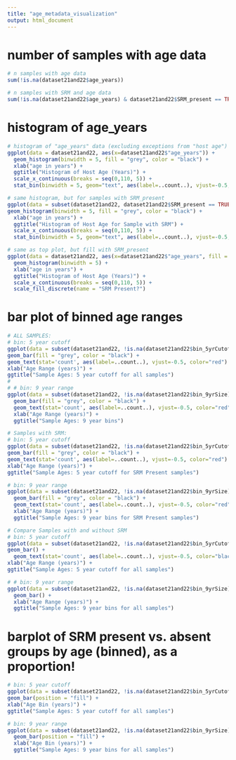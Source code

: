 ```yaml
---
title: "age_metadata_visualization"
output: html_document
---
```


# number of samples with age data
```r
# n samples with age data
sum(!is.na(dataset21and22$age_years))

# n samples with SRM and age data
sum(!is.na(dataset21and22$age_years) & dataset21and22$SRM_present == TRUE)
```

# histogram of age_years
```r

# histogram of "age_years" data (excluding exceptions from "host age")
ggplot(data = dataset21and22, aes(x=dataset21and22$"age_years")) +
  geom_histogram(binwidth = 5, fill = "grey", color = "black") +
  xlab("age in years") +
  ggtitle("Histogram of Host Age (Years)") +
  scale_x_continuous(breaks = seq(0,110, 5)) +
  stat_bin(binwidth = 5, geom="text", aes(label=..count..), vjust=-0.5, size = 3, color="red")

# same histogram, but for samples with SRM_present
ggplot(data = subset(dataset21and22, dataset21and22$SRM_present == TRUE), aes(x = subset(dataset21and22$age_years, dataset21and22$SRM_present == TRUE))) +
geom_histogram(binwidth = 5, fill = "grey", color = "black") +
  xlab("age in years") +
  ggtitle("Histogram of Host Age for Sample with SRM") +
  scale_x_continuous(breaks = seq(0,110, 5)) +
  stat_bin(binwidth = 5, geom="text", aes(label=..count..), vjust=-0.5, size = 3, color="red")

# same as top plot, but fill with SRM_present
ggplot(data = dataset21and22, aes(x=dataset21and22$"age_years", fill = dataset21and22$SRM_present)) +
  geom_histogram(binwidth = 5) +
  xlab("age in years") +
  ggtitle("Histogram of Host Age (Years)") +
  scale_x_continuous(breaks = seq(0,110, 5)) +
  scale_fill_discrete(name = "SRM Present?")

```

# bar plot of binned age ranges
```r
# ALL SAMPLES:
# bin: 5 year cutoff
ggplot(data = subset(dataset21and22, !is.na(dataset21and22$bin_5yrCutoff)), aes(x = bin_5yrCutoff)) +
geom_bar(fill = "grey", color = "black") +
geom_text(stat='count', aes(label=..count..), vjust=-0.5, color="red") +
xlab("Age Range (years)") +
ggtitle("Sample Ages: 5 year cutoff for all samples")
# 
# # bin: 9 year range
ggplot(data = subset(dataset21and22, !is.na(dataset21and22$bin_9yrSize)), aes(x = factor(bin_9yrSize, levels = c("[0,10)", "[10,20)", "[20,30)", "[30,40)", "[40,50)", "[50,60)", "[60,70)", "[70,80)", "[80,90)", "[90,100)", "[100,110]")))) +
  geom_bar(fill = "grey", color = "black") +
  geom_text(stat='count', aes(label=..count..), vjust=-0.5, color="red") +
  xlab("Age Range (years)") +
  ggtitle("Sample Ages: 9 year bins")

# Samples with SRM:
# bin: 5 year cutoff
ggplot(data = subset(dataset21and22, !is.na(dataset21and22$bin_5yrCutoff) & dataset21and22$SRM_present == TRUE), aes(x = bin_5yrCutoff)) +
geom_bar(fill = "grey", color = "black") +
geom_text(stat='count', aes(label=..count..), vjust=-0.5, color="red") +
xlab("Age Range (years)") +
ggtitle("Sample Ages: 5 year cutoff for SRM Present samples")

# bin: 9 year range
ggplot(data = subset(dataset21and22, !is.na(dataset21and22$bin_9yrSize) & dataset21and22$SRM_present == TRUE), aes(x = factor(bin_9yrSize, levels = c("[0,10)", "[10,20)", "[20,30)", "[30,40)", "[40,50)", "[50,60)", "[60,70)", "[70,80)", "[80,90)", "[90,100)", "[100,110]")))) +
  geom_bar(fill = "grey", color = "black") +
  geom_text(stat='count', aes(label=..count..), vjust=-0.5, color="red") +
  xlab("Age Range (years)") +
  ggtitle("Sample Ages: 9 year bins for SRM Present samples")

# Compare Samples with and without SRM
# bin: 5 year cutoff
ggplot(data = subset(dataset21and22, !is.na(dataset21and22$bin_5yrCutoff)), aes(x = bin_5yrCutoff, fill = SRM_present)) +
geom_bar() +
  geom_text(stat='count', aes(label=..count..), vjust=-0.5, color="black") +
xlab("Age Range (years)") +
ggtitle("Sample Ages: 5 year cutoff for all samples")

# # bin: 9 year range
ggplot(data = subset(dataset21and22, !is.na(dataset21and22$bin_9yrSize) ), aes(x = factor(bin_9yrSize, levels = c("[0,10)", "[10,20)", "[20,30)", "[30,40)", "[40,50)", "[50,60)", "[60,70)", "[70,80)", "[80,90)", "[90,100)", "[100,110]")), fill = SRM_present)) +
  geom_bar() +
  xlab("Age Range (years)") +
  ggtitle("Sample Ages: 9 year bins for all samples")

```

# barplot of SRM present vs. absent groups by age (binned), as a proportion!
```r
# bin: 5 year cutoff
ggplot(data = subset(dataset21and22, !is.na(dataset21and22$bin_5yrCutoff)), aes(x = bin_5yrCutoff, fill = SRM_present)) +
geom_bar(position = "fill") +
xlab("Age Bin (years)") +
ggtitle("Sample Ages: 5 year cutoff for all samples")

# bin: 9 year range
ggplot(data = subset(dataset21and22, !is.na(dataset21and22$bin_9yrSize) ), aes(x = factor(bin_9yrSize, levels = c("[0,10)", "[10,20)", "[20,30)", "[30,40)", "[40,50)", "[50,60)", "[60,70)", "[70,80)", "[80,90)", "[90,100)", "[100,110]")), fill = SRM_present)) +
  geom_bar(position = "fill") +
  xlab("Age Bin (years)") +
  ggtitle("Sample Ages: 9 year bins for all samples")


```

